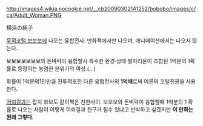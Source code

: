 

http://images4.wikia.nocookie.net/__cb20090302141252/bobobo/images/c/ca/Adult_Woman.PNG 

横浜の純子

[[무적코털 보보보]]에 나오는 융합전사.
만화책에서만 나오며, 애니메이션에서는 나오지 않는다.

보보보보보보보와 돈벼락이 융합할시 특수한 환경·상태·별자리운이 조합된 1억분의 1확률로 등장하는 농염한 분위기의 여성.(…)

확률이 1억분의1인만큼 전투력또한 다른 융합전사의 '''1억배'''로써 어른의 코털진권을 사용한다.

[[어뢰걸]]과는 잡지 화보도 같이찍은 친한사이. 보보보와 돈벼락이 융합할때 1억분의 1 확률로 나오는 사람이 어떻게 어뢰걸과 친구가 될수 있냐고 반박하고 싶겠지만 '''이 만화는 원래 그렇다'''. 

